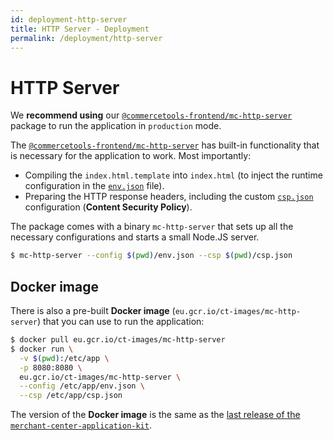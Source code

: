 ```yaml
---
id: deployment-http-server
title: HTTP Server - Deployment
permalink: /deployment/http-server
---
```



<NotificationFeature flag="beta" />

# HTTP Server

We **recommend using** our [`@commercetools-frontend/mc-http-server`](https://www.npmjs.com/package/@commercetools-frontend/mc-http-server) package to run the application in `production` mode.

The [`@commercetools-frontend/mc-http-server`](https://www.npmjs.com/package/@commercetools-frontend/mc-http-server) has built-in functionality that is necessary for the application to work. Most importantly:

- Compiling the `index.html.template` into `index.html` (to inject the runtime configuration in the [`env.json`](./runtime-configuration) file).
- Preparing the HTTP response headers, including the custom [`csp.json`](./runtime-configuration) configuration (**Content Security Policy**).

The package comes with a binary `mc-http-server` that sets up all the necessary configurations and starts a small Node.JS server.

```zsh
$ mc-http-server --config $(pwd)/env.json --csp $(pwd)/csp.json
```

## Docker image

There is also a pre-built **Docker image** (`eu.gcr.io/ct-images/mc-http-server`) that you can use to run the application:

```zsh
$ docker pull eu.gcr.io/ct-images/mc-http-server
$ docker run \
  -v $(pwd):/etc/app \
  -p 8080:8080 \
  eu.gcr.io/ct-images/mc-http-server \
  --config /etc/app/env.json \
  --csp /etc/app/csp.json
```

The version of the **Docker image** is the same as the [last release of the `merchant-center-application-kit`](https://github.com/commercetools/merchant-center-application-kit/releases).

